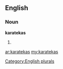 ==English==

===Noun===
'''karatekas'''

# {{plural of|[[karateka]]}}

[[Category:English plurals]]

[[ar:karatekas]]
[[my:karatekas]]